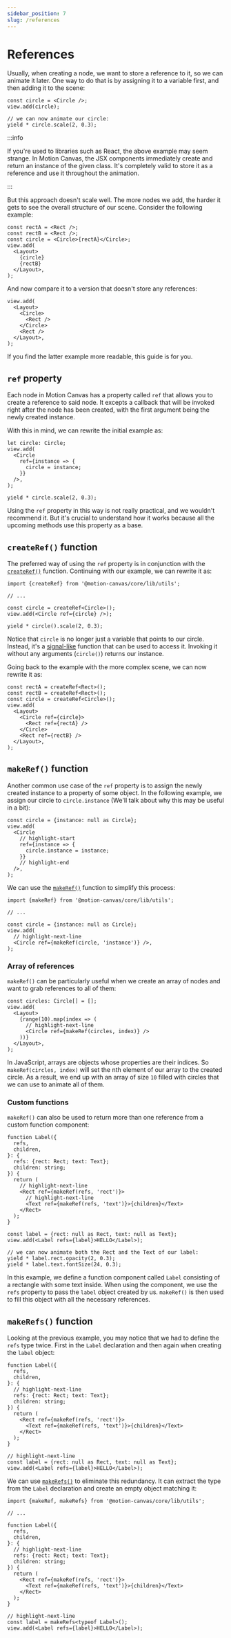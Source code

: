 ```yaml
---
sidebar_position: 7
slug: /references
---
```


# References

Usually, when creating a node, we want to store a reference to it, so we can
animate it later. One way to do that is by assigning it to a variable first, and
then adding it to the scene:

```tsx
const circle = <Circle />;
view.add(circle);

// we can now animate our circle:
yield * circle.scale(2, 0.3);
```

:::info

If you're used to libraries such as React, the above example may seem strange.
In Motion Canvas, the JSX components immediately create and return an instance
of the given class. It's completely valid to store it as a reference and use it
throughout the animation.

:::

But this approach doesn't scale well. The more nodes we add, the harder it gets
to see the overall structure of our scene. Consider the following example:

```tsx
const rectA = <Rect />;
const rectB = <Rect />;
const circle = <Circle>{rectA}</Circle>;
view.add(
  <Layout>
    {circle}
    {rectB}
  </Layout>,
);
```

And now compare it to a version that doesn't store any references:

```tsx
view.add(
  <Layout>
    <Circle>
      <Rect />
    </Circle>
    <Rect />
  </Layout>,
);
```

If you find the latter example more readable, this guide is for you.

## `ref` property

Each node in Motion Canvas has a property called `ref` that allows you to create
a reference to said node. It excepts a callback that will be invoked right after
the node has been created, with the first argument being the newly created
instance.

With this in mind, we can rewrite the initial example as:

```tsx
let circle: Circle;
view.add(
  <Circle
    ref={instance => {
      circle = instance;
    }}
  />,
);

yield * circle.scale(2, 0.3);
```

Using the `ref` property in this way is not really practical, and we wouldn't
recommend it. But it's crucial to understand how it works because all the
upcoming methods use this property as a base.

## `createRef()` function

The preferred way of using the `ref` property is in conjunction with the
[`createRef()`](/api/core/utils#createRef) function. Continuing with our
example, we can rewrite it as:

```tsx
import {createRef} from '@motion-canvas/core/lib/utils';

// ...

const circle = createRef<Circle>();
view.add(<Circle ref={circle} />);

yield * circle().scale(2, 0.3);
```

Notice that `circle` is no longer just a variable that points to our circle.
Instead, it's a [signal-like](/docs/signals) function that can
be used to access it. Invoking it without any arguments (`circle()`) returns our
instance.

Going back to the example with the more complex scene, we can now rewrite it as:

```tsx
const rectA = createRef<Rect>();
const rectB = createRef<Rect>();
const circle = createRef<Circle>();
view.add(
  <Layout>
    <Circle ref={circle}>
      <Rect ref={rectA} />
    </Circle>
    <Rect ref={rectB} />
  </Layout>,
);
```

## `makeRef()` function

Another common use case of the `ref` property is to assign the newly created
instance to a property of some object. In the following example, we assign our
circle to `circle.instance` (We'll talk about why this may be useful in a bit):

```tsx
const circle = {instance: null as Circle};
view.add(
  <Circle
    // highlight-start
    ref={instance => {
      circle.instance = instance;
    }}
    // highlight-end
  />,
);
```

We can use the [`makeRef()`](/api/core/utils#makeRef) function to simplify this
process:

```tsx
import {makeRef} from '@motion-canvas/core/lib/utils';

// ...

const circle = {instance: null as Circle};
view.add(
  // highlight-next-line
  <Circle ref={makeRef(circle, 'instance')} />,
);
```

### Array of references

`makeRef()` can be particularly useful when we create an array of nodes and want
to grab references to all of them:

```tsx
const circles: Circle[] = [];
view.add(
  <Layout>
    {range(10).map(index => (
      // highlight-next-line
      <Circle ref={makeRef(circles, index)} />
    ))}
  </Layout>,
);
```

In JavaScript, arrays are objects whose properties are their indices. So
`makeRef(circles, index)` will set the nth element of our array to the created
circle. As a result, we end up with an array of size `10` filled with circles
that we can use to animate all of them.

### Custom functions

`makeRef()` can also be used to return more than one reference from a custom
function component:

```tsx
function Label({
  refs,
  children,
}: {
  refs: {rect: Rect; text: Text};
  children: string;
}) {
  return (
    // highlight-next-line
    <Rect ref={makeRef(refs, 'rect')}>
      // highlight-next-line
      <Text ref={makeRef(refs, 'text')}>{children}</Text>
    </Rect>
  );
}

const label = {rect: null as Rect, text: null as Text};
view.add(<Label refs={label}>HELLO</Label>);

// we can now animate both the Rect and the Text of our label:
yield * label.rect.opacity(2, 0.3);
yield * label.text.fontSize(24, 0.3);
```

In this example, we define a function component called `Label` consisting of a
rectangle with some text inside. When using the component, we use the `refs`
property to pass the `label` object created by us. `makeRef()` is then used to
fill this object with all the necessary references.

## `makeRefs()` function

Looking at the previous example, you may notice that we had to define the `refs`
type twice. First in the `Label` declaration and then again when creating the
`label` object:

```tsx
function Label({
  refs,
  children,
}: {
  // highlight-next-line
  refs: {rect: Rect; text: Text};
  children: string;
}) {
  return (
    <Rect ref={makeRef(refs, 'rect')}>
      <Text ref={makeRef(refs, 'text')}>{children}</Text>
    </Rect>
  );
}

// highlight-next-line
const label = {rect: null as Rect, text: null as Text};
view.add(<Label refs={label}>HELLO</Label>);
```

We can use [`makeRefs()`](/api/core/utils#makeRefs) to eliminate this
redundancy. It can extract the type from the `Label` declaration and create an
empty object matching it:

```tsx
import {makeRef, makeRefs} from '@motion-canvas/core/lib/utils';

// ...

function Label({
  refs,
  children,
}: {
  // highlight-next-line
  refs: {rect: Rect; text: Text};
  children: string;
}) {
  return (
    <Rect ref={makeRef(refs, 'rect')}>
      <Text ref={makeRef(refs, 'text')}>{children}</Text>
    </Rect>
  );
}

// highlight-next-line
const label = makeRefs<typeof Label>();
view.add(<Label refs={label}>HELLO</Label>);
```
